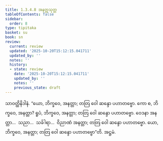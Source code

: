 ```yaml
---
title: 1.3.4.8 အနတ္တသုတ္တ
tableOfContents: false
sidebar:
  order: 8
type: tipitaka
basket: su
book: sn
review:
  current: review
  updated: '2025-10-20T15:12:15.041711'
  updated_by: ''
  notes: ''
  history:
  - state: review
    date: '2025-10-20T15:12:15.041711'
    updated_by: ''
    notes: ''
    previous_state: draft
---
```



<DynamicBreadcrumb />


<ReviewStatus review={frontmatter.review} showDetails={true} />

<HypothesisAnnotation frontmatter={frontmatter} />

<Division number="143" book="sn" e="ch" v="18" p="300">

<Paragraph number="775" book="sn">
သာဝတ္ထိနိဒါနံ. “ယော, ဘိက္ခဝေ, အနတ္တာ; တတြ ဝေါ ဆန္ဒော ပဟာတဗ္ဗော. ကော စ, ဘိက္ခဝေ, အနတ္တာ? ရူပံ, ဘိက္ခဝေ, အနတ္တာ; တတြ ဝေါ ဆန္ဒော ပဟာတဗ္ဗော. ဝေဒနာ အနတ္တာ…  သညာ…  သင်္ခါရာ…  ဝိညာဏံ အနတ္တာ; တတြ ဝေါ ဆန္ဒော ပဟာတဗ္ဗော. ယော, ဘိက္ခဝေ, အနတ္တာ; တတြ ဝေါ ဆန္ဒော ပဟာတဗ္ဗော”တိ.

</Paragraph>
</Division>

<Paragraph number="776" type="center" book="sn">
အဋ္ဌမံ.
</Paragraph>